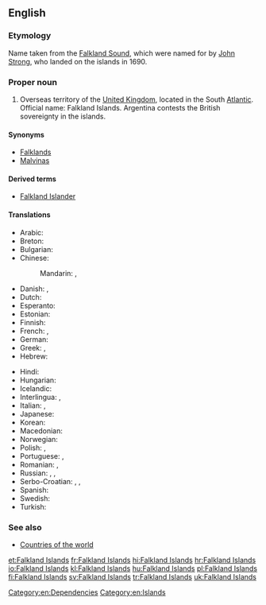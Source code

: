 ==English==
{{wikipedia}}

===Etymology===
Name taken from the [[Falkland Sound]], which were named for {{w|Viscount Falkland}} by [[w:John Strong (mariner)|John Strong]], who landed on the islands in 1690.

===Proper noun===
{{en-proper noun|head=the Falkland Islands}} {{p}}

# Overseas territory of the [[United Kingdom]], located in the South [[Atlantic]]. Official name: Falkland Islands. Argentina contests the British sovereignty in the islands.

====Synonyms====
* [[Falklands]]
* [[Malvinas]]

====Derived terms====
* [[Falkland Islander]]

====Translations====
{{trans-top|overseas territory of the UK in the South Atlantic}}
* Arabic: {{t-|ar|جزر فوكلاند|f|p|tr=júzur fuklaand|sc=Arab}}
* Breton: {{t|br|inizi Falkland}}
* Bulgarian: {{t-|bg|Малвински острови|m|p|tr=Malvínski óstrovi|sc=Cyrl}}
* Chinese:
*: Mandarin: {{t-|cmn|福克蘭群島|sc=Hani}}, {{t-|cmn|福克兰群岛|tr=Fúkèlán qúndǎo|sc=Hani}}
* Danish: {{t-|da|Falklandsøerne}}, {{t-|da|Malvinerne|c|p}}
* Dutch: {{t+|nl|Falklandeilanden}}
* Esperanto: {{t|eo|Falklandoj}}
* Estonian: {{t+|et|Falklandi saared}}
* Finnish: {{t-|fi|Falklandinsaaret}}
* French: {{t+|fr|Malouines|f|p}}, {{t+|fr|îles Falkland|f|p}}
* German: {{t+|de|Falklandinseln|p}}
* Greek: {{t+|el|Νήσοι Φώκλαντ|tr=Nísoi Fókland|f|p|sc=Grek}}, {{t-|el|Νήσοι Φάλκλαντ|tr=Nísoi Fálkland|f|p|sc=Grek}}
* Hebrew: {{t-|he|איי פוקלנד|p|tr=iyey foklend|sc=Hebr}}
{{trans-mid}}
* Hindi: {{t+|hi|माल्विनास द्वीपसमूह|m|tr=maalvinaas dweepsamuuh|sc=Deva}}
* Hungarian: {{t+|hu|Falkland-szigetek}}
* Icelandic: {{t-|is|Falklandseyjar|f|p}}
* Interlingua: {{t|ia|Falklands}}, {{t|ia|Malvinas}}
* Italian: {{t|it|isole Falkland|f|p}}, {{t|it|isole Malvine|f|p}}
* Japanese: {{t-|ja|フォークランド諸島|tr=Fōkurando shotō|sc=Jpan}}
* Korean: {{t-|ko|포클랜드 제도|tr=Pokeullaendeu jedo|sc=Kore}}
* Macedonian: {{t-|mk|Фолкландски Острови|m|p|tr=Fólklandski Óstrovi}}
* Norwegian: {{t-|no|Falklandsøyene}}
* Polish: {{t+|pl|Falklandy}}, {{t+|pl|Malwiny}}
* Portuguese: {{t|pt|ilhas Falkland|f|p}}, {{t|pt|ilhas Malvinas|f|p}}
* Romanian: {{t|ro|Insulele Falkland}}, {{t|ro|Insulele Malvine|f|p}}
* Russian: {{t-|ru|Фолклендские острова|m|p|tr=Folkléndskije ostrová|sc=Cyrl}}, {{t-|ru|Фолкленды|m|p|tr=Folkléndy|sc=Cyrl}}, {{t-|ru|Мальвинские острова|m|p|tr=Mal’vínskije ostrová|sc=Cyrl}}
* Serbo-Croatian: {{t|sh|Folklandska ostrva|n|p}}, {{t|sh|Malvinska ostrva|n|p}}, {{t-|sh|Falklandski Otoci}}
* Spanish: {{t-|es|islas Malvinas|f|p}}
* Swedish: {{t+|sv|Falklandsöarna}}
* Turkish: {{t+|tr|Falkland Adaları}}
{{trans-bottom}}

===See also===
* [[Appendix:Countries of the world|Countries of the world]]

[[Category:en:Dependencies]]
[[Category:en:Islands]]

[[et:Falkland Islands]]
[[fr:Falkland Islands]]
[[hi:Falkland Islands]]
[[hr:Falkland Islands]]
[[io:Falkland Islands]]
[[kl:Falkland Islands]]
[[hu:Falkland Islands]]
[[pl:Falkland Islands]]
[[fi:Falkland Islands]]
[[sv:Falkland Islands]]
[[tr:Falkland Islands]]
[[uk:Falkland Islands]]